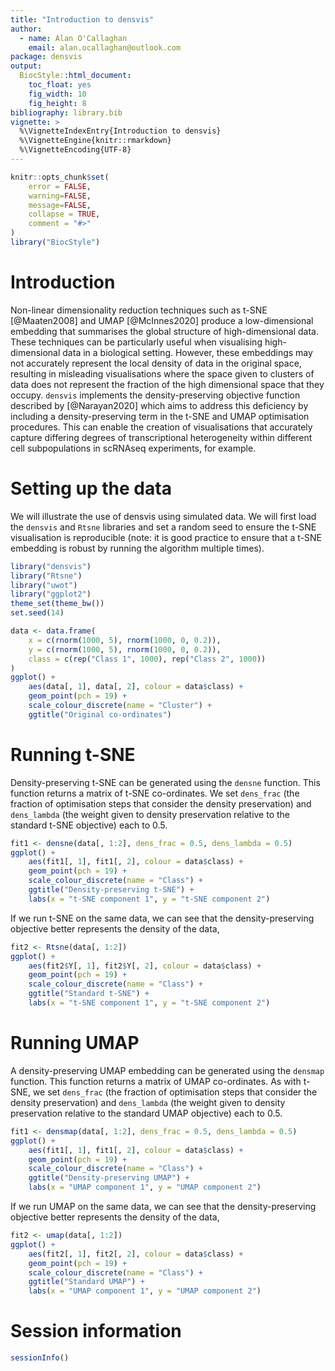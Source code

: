 ```yaml
---
title: "Introduction to densvis"
author:
  - name: Alan O'Callaghan
    email: alan.ocallaghan@outlook.com
package: densvis
output:
  BiocStyle::html_document:
    toc_float: yes
    fig_width: 10
    fig_height: 8
bibliography: library.bib
vignette: >
  %\VignetteIndexEntry{Introduction to densvis}
  %\VignetteEngine{knitr::rmarkdown}
  %\VignetteEncoding{UTF-8}
---
```


```r
knitr::opts_chunk$set(
    error = FALSE,
    warning=FALSE,
    message=FALSE,
    collapse = TRUE,
    comment = "#>"
)
library("BiocStyle")
```


# Introduction

Non-linear dimensionality reduction techniques such as t-SNE [@Maaten2008]
and UMAP [@McInnes2020] produce a low-dimensional embedding that summarises 
the global structure of high-dimensional data. These techniques can be 
particularly useful when visualising high-dimensional data in a biological 
setting.
However, these embeddings may not accurately represent the local density
of data in the original space, resulting in misleading visualisations where
the space given to clusters of data does not represent the fraction of the
high dimensional space that they occupy.
`densvis` implements the density-preserving objective function described by
[@Narayan2020] which aims to address this deficiency by including a 
density-preserving term in the t-SNE and UMAP optimisation procedures.
This can enable the creation of visualisations that accurately capture 
differing degrees of transcriptional heterogeneity within different cell 
subpopulations in scRNAseq experiments, for example.

# Setting up the data

We will illustrate the use of densvis
using simulated data.
We will first load the `densvis` and `Rtsne` libraries 
and set a random seed to ensure the t-SNE visualisation is reproducible
(note: it is good practice to ensure that a t-SNE embedding is robust
by running the algorithm multiple times).


```r
library("densvis")
library("Rtsne")
library("uwot")
library("ggplot2")
theme_set(theme_bw())
set.seed(14)
```

```r
data <- data.frame(
    x = c(rnorm(1000, 5), rnorm(1000, 0, 0.2)),
    y = c(rnorm(1000, 5), rnorm(1000, 0, 0.2)),
    class = c(rep("Class 1", 1000), rep("Class 2", 1000))
)
ggplot() +
    aes(data[, 1], data[, 2], colour = data$class) +
    geom_point(pch = 19) +
    scale_colour_discrete(name = "Cluster") +
    ggtitle("Original co-ordinates")
```

# Running t-SNE

Density-preserving t-SNE can be generated using the `densne`
function. This function returns a matrix of t-SNE co-ordinates.
We set `dens_frac` (the fraction of optimisation steps that consider
the density preservation) and `dens_lambda` (the weight given to density
preservation relative to the standard t-SNE objective) each to 0.5.

```r
fit1 <- densne(data[, 1:2], dens_frac = 0.5, dens_lambda = 0.5)
ggplot() +
    aes(fit1[, 1], fit1[, 2], colour = data$class) +
    geom_point(pch = 19) +
    scale_colour_discrete(name = "Class") +
    ggtitle("Density-preserving t-SNE") +
    labs(x = "t-SNE component 1", y = "t-SNE component 2")
```

If we run t-SNE on the same data, we can see that the density-preserving
objective better represents the density of the data, 

```r
fit2 <- Rtsne(data[, 1:2])
ggplot() +
    aes(fit2$Y[, 1], fit2$Y[, 2], colour = data$class) +
    geom_point(pch = 19) +
    scale_colour_discrete(name = "Class") +
    ggtitle("Standard t-SNE") +
    labs(x = "t-SNE component 1", y = "t-SNE component 2")
```



# Running UMAP

A density-preserving UMAP embedding can be generated using the `densmap`
function. This function returns a matrix of UMAP co-ordinates. As with t-SNE,
we set `dens_frac` (the fraction of optimisation steps that consider
the density preservation) and `dens_lambda` (the weight given to density
preservation relative to the standard UMAP objective) each to 0.5.

```r
fit1 <- densmap(data[, 1:2], dens_frac = 0.5, dens_lambda = 0.5)
ggplot() +
    aes(fit1[, 1], fit1[, 2], colour = data$class) +
    geom_point(pch = 19) +
    scale_colour_discrete(name = "Class") +
    ggtitle("Density-preserving UMAP") +
    labs(x = "UMAP component 1", y = "UMAP component 2")
```

If we run UMAP on the same data, we can see that the density-preserving
objective better represents the density of the data, 

```r
fit2 <- umap(data[, 1:2])
ggplot() +
    aes(fit2[, 1], fit2[, 2], colour = data$class) +
    geom_point(pch = 19) +
    scale_colour_discrete(name = "Class") +
    ggtitle("Standard UMAP") +
    labs(x = "UMAP component 1", y = "UMAP component 2")
```


# Session information {.unnumbered}

```r
sessionInfo()
```
